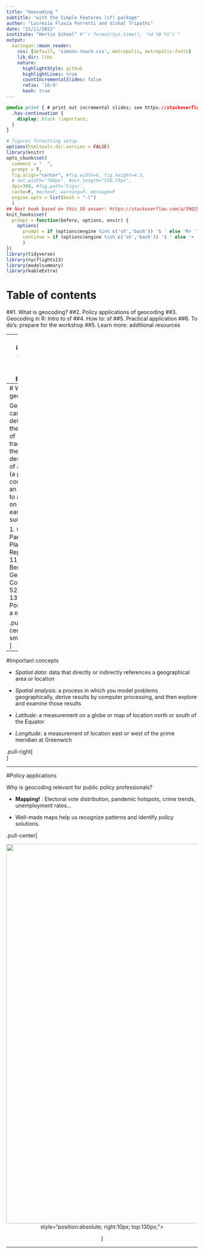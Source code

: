 ```yaml
---
title: "Geocoding "
subtitle: "with the Simple Features (sf) package"
author: "Lucrezia Flavia Ferretti and Vishal Tripathi"
date: "21/11/2022"
institute: "Hertie School" #"`r format(Sys.time(), '%d %B %Y')`"
output:
  xaringan::moon_reader:
    css: [default, 'simons-touch.css', metropolis, metropolis-fonts] 
    lib_dir: libs
    nature:
      highlightStyle: github
      highlightLines: true
      countIncrementalSlides: false
      ratio: '16:9'
      hash: true
---
```


```css
@media print { # print out incremental slides; see https://stackoverflow.com/questions/56373198/get-xaringan-incremental-animations-to-print-to-pdf/56374619#56374619
  .has-continuation {
    display: block !important;
  }
}
```

```r
# figures formatting setup
options(htmltools.dir.version = FALSE)
library(knitr)
opts_chunk$set(
  comment = "  ",
  prompt = T,
  fig.align="center", #fig.width=6, fig.height=4.5, 
  # out.width="748px", #out.length="520.75px",
  dpi=300, #fig.path='Figs/',
  cache=F, #echo=F, warning=F, message=F
  engine.opts = list(bash = "-l")
  )
## Next hook based on this SO answer: https://stackoverflow.com/a/39025054
knit_hooks$set(
  prompt = function(before, options, envir) {
    options(
      prompt = if (options$engine %in% c('sh','bash')) '$ ' else 'R> ',
      continue = if (options$engine %in% c('sh','bash')) '$ ' else '+ '
      )
})
library(tidyverse)
library(nycflights13)
library(modelsummary)
library(kableExtra)
```

# Table of contents


##1. What is geocoding?
##2. Policy applications of geocoding 
##3. Geocoding in R: Intro to sf
##4. How to: sf 
##5. Practical application
##6. To do's: prepare for the workshop
##5. Learn more: additional resources



---
class: inverse, center, middle
name: projects

# What is geocoding?
<html><div style='float:left'></div><hr color='#EB811B' size=1px style="width:1000px; margin:auto;"/></html>

---
# What is geocoding?

Geocoding can be defined as the process of transforming the description of a location (a pair of coordinates, an address) to a location on the earth's surface.

1. German Parliament: Platz der Republik 1, 11011 Berlin, Germany
2. Coordinates: 52.51828, 13.37569
3. Position on a map: 

.pull-center-small2[
<br>
<div align="center">
<img src="https://images.adsttc.com/media/image_maps/5624/6d30/e58e/ce8b/a700/116e/large/open-uri20160107-2193-iwcf1f.jpg?1452195790" width=640 loop=infinite>
</div>
]

---

#Important concepts


- *Spatial data*: data that directly or indirectly references a geographical area or location

- *Spatial analysis*: a process in which you model problems geographically, derive results by computer processing, and then explore and examine those results

- *Latitude*: a measurement on a globe or map of location north or south of the Equator

- *Longitude*: a measurement of location east or west of the prime meridian at Greenwich


.pull-right[
<br>
<div align="center">
<img src="https://keydifferences.com/wp-content/uploads/2017/02/latitude-vs-longitude2.jpg" width=265 loop=infinite>
]


---

#Policy applications

Why is geocoding relevant for public policy professionals?

- **Mapping!** : Electoral vote distribution, 
pandemic hotspots, crime trends, unemployment rates...

- Well-made maps help us recognize patterns
and identify policy solutions.

.pull-center[
<br>
<div align="center">
<img src="https://www.bls.gov/lau/maps/aacnrt.gif" width=1000 loop=infinite>  style="position:absolute; right:10px; top:130px;">

]

---